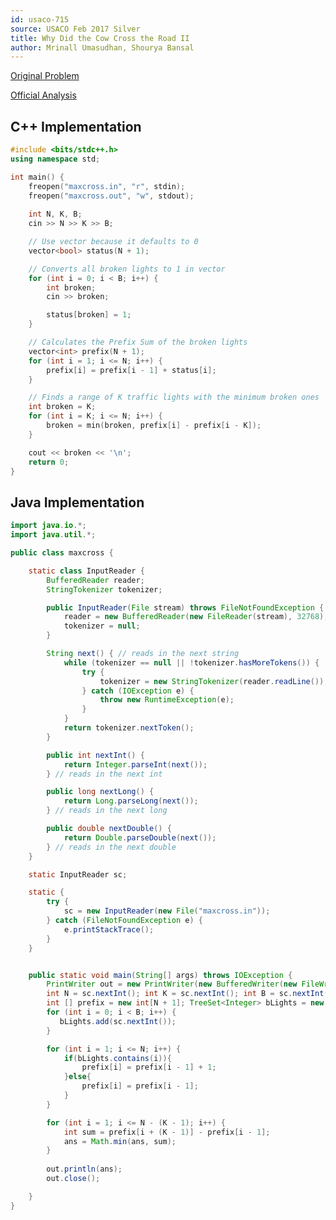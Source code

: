 ```yaml
---
id: usaco-715
source: USACO Feb 2017 Silver
title: Why Did the Cow Cross the Road II
author: Mrinall Umasudhan, Shourya Bansal
---
```


[Original Problem](http://www.usaco.org/index.php?page=viewproblem2&cpid=715)

[Official Analysis](http://www.usaco.org/current/data/sol_maxcross_silver_feb17.html)

<LanguageSection>
<CPPSection>

## C++ Implementation

```cpp
#include <bits/stdc++.h>
using namespace std;

int main() {
    freopen("maxcross.in", "r", stdin);
    freopen("maxcross.out", "w", stdout);
    
    int N, K, B;
    cin >> N >> K >> B;

    // Use vector because it defaults to 0
    vector<bool> status(N + 1);

    // Converts all broken lights to 1 in vector
    for (int i = 0; i < B; i++) {
        int broken;
        cin >> broken;

        status[broken] = 1;
    }

    // Calculates the Prefix Sum of the broken lights
    vector<int> prefix(N + 1);
    for (int i = 1; i <= N; i++) {
        prefix[i] = prefix[i - 1] + status[i];
    }

    // Finds a range of K traffic lights with the minimum broken ones
    int broken = K;
    for (int i = K; i <= N; i++) {
        broken = min(broken, prefix[i] - prefix[i - K]);
    }

    cout << broken << '\n';
    return 0;
}
```

</CPPSection>
<JavaSection>

## Java Implementation

```java
import java.io.*;
import java.util.*;

public class maxcross {

    static class InputReader {
        BufferedReader reader;
        StringTokenizer tokenizer;

        public InputReader(File stream) throws FileNotFoundException {
            reader = new BufferedReader(new FileReader(stream), 32768);
            tokenizer = null;
        }

        String next() { // reads in the next string
            while (tokenizer == null || !tokenizer.hasMoreTokens()) {
                try {
                    tokenizer = new StringTokenizer(reader.readLine());
                } catch (IOException e) {
                    throw new RuntimeException(e);
                }
            }
            return tokenizer.nextToken();
        }

        public int nextInt() {
            return Integer.parseInt(next());
        } // reads in the next int

        public long nextLong() {
            return Long.parseLong(next());
        } // reads in the next long

        public double nextDouble() {
            return Double.parseDouble(next());
        } // reads in the next double
    }

    static InputReader sc;

    static {
        try {
            sc = new InputReader(new File("maxcross.in"));
        } catch (FileNotFoundException e) {
            e.printStackTrace();
        }
    }


    public static void main(String[] args) throws IOException {
        PrintWriter out = new PrintWriter(new BufferedWriter(new FileWriter("maxcross.out")));
        int N = sc.nextInt(); int K = sc.nextInt(); int B = sc.nextInt(); int ans = 1000000000;
        int [] prefix = new int[N + 1]; TreeSet<Integer> bLights = new TreeSet<>();
        for (int i = 0; i < B; i++) {
           bLights.add(sc.nextInt());
        }

        for (int i = 1; i <= N; i++) {
            if(bLights.contains(i)){
                prefix[i] = prefix[i - 1] + 1;
            }else{
                prefix[i] = prefix[i - 1];
            }
        }

        for (int i = 1; i <= N - (K - 1); i++) {
            int sum = prefix[i + (K - 1)] - prefix[i - 1];
            ans = Math.min(ans, sum);
        }
        
        out.println(ans);
        out.close();

    }
}
```

</JavaSection>
</LanguageSection>
